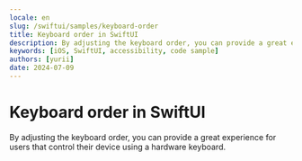 ```yaml
---
locale: en
slug: /swiftui/samples/keyboard-order
title: Keyboard order in SwiftUI
description: By adjusting the keyboard order, you can provide a great experience for users that control their device using a hardware keyboard.
keywords: [iOS, SwiftUI, accessibility, code sample]
authors: [yurii]
date: 2024-07-09
---
```


# Keyboard order in SwiftUI

By adjusting the keyboard order, you can provide a great experience for users that control their device using a hardware keyboard.

<CodeSample id="keyboard-order" framework="swiftui" locale="en"/>
